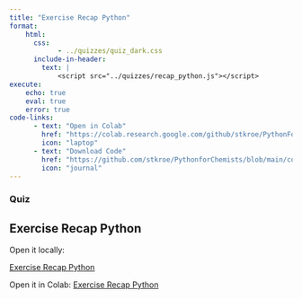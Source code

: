 ```yaml
---
title: "Exercise Recap Python"
format: 
    html:
      css: 
            - ../quizzes/quiz_dark.css
      include-in-header:
        text: |
            <script src="../quizzes/recap_python.js"></script>
execute:
    echo: true
    eval: true
    error: true
code-links:
      - text: "Open in Colab"
        href: "https://colab.research.google.com/github/stkroe/PythonForChemists/blob/main/course/exercises/recap_python.ipynb"
        icon: "laptop"
      - text: "Download Code"
        href: "https://github.com/stkroe/PythonforChemists/blob/main/course/exercises/recap_python.ipynb"
        icon: "journal"
--- 
```





### Quiz
<div id="quiz-container"></div>



## Exercise Recap Python {.unnumbered}

Open it locally:

[Exercise Recap Python](https://github.com/stkroe/PythonforChemists/blob/main/course/exercises/recap_python.ipynb)

Open it in Colab:
[Exercise Recap Python](https://colab.research.google.com/github/stkroe/PythonForChemists/blob/main/course/exercises/recap_python.ipynb)